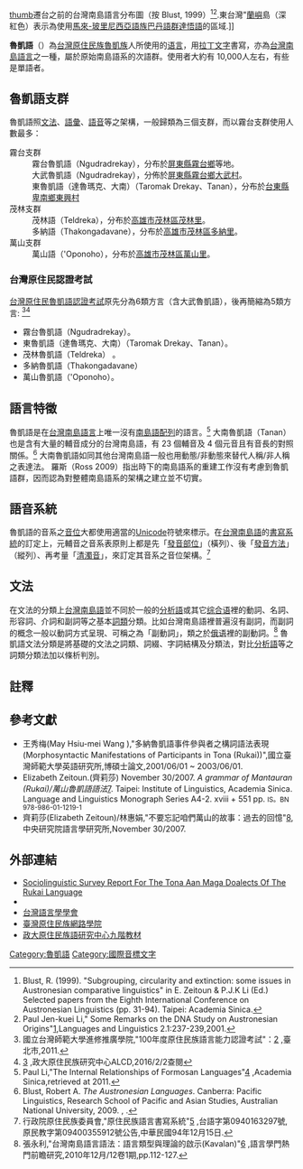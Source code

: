 {{noteta|1=zh-cn:语法;zh-hk:文法;zh-tw:文法;}}
{{Infobox language
| name          = 魯凱語
| nativename    = {{lang|dru|Drekay}}
| states        = [[台灣|台灣]]南部
| region        = 族群分布在分布於台東縣、屏東縣、高雄市等地區。
| speakers      = 2000人
| date          = 2008年
| ref           = <ref>{{Cite web | title = "Rukai" | url = http://www.unesco.org/languages-atlas/index.php | publisher = UNESCO Interactive Atlas of the World’s Languages in Danger | accessdate = 2016-06-03 | archive-date = 2016-12-18 | archive-url = https://web.archive.org/web/20161218184822/http://www.unesco.org/languages-atlas/index.php | dead-url = no }}</ref>
| script        = [[國際音標|國際音標]]文字、[[原住民族語言書寫系統|魯凱語羅馬字]]（[[拉丁字母|拉丁字母]]）
| familycolor   = 南島語系
| fam1          = [[南島語系|南島語系]]
| fam2          = [[台灣南島語言|台灣南島語言]]（地理劃分）
| fam3          = [[南台灣南島語族|南台灣南島語族]]或[[魯凱語#魯凱語支群|魯凱語群]]
| nation        = {{TWN}}原住民族地區<ref>{{cite web|url=http://www.rootlaw.com.tw/LawArticle.aspx?LawID=A040350000004700-1060614|title=原住民族語言發展法|access-date=2017-08-03|archive-date=2017-08-04|archive-url=https://web.archive.org/web/20170804014519/http://www.rootlaw.com.tw/LawArticle.aspx?LawID=A040350000004700-1060614|dead-url=no}}</ref>
| agency        = 台灣[[原住民族委員會|原住民族委員會]]、[[中央研究院|中央研究院]]（''Academia Sinica''）
| iso2          = map
| iso3          = dru
<!-- 過時參數 | SIL           = DRU -->
| glotto        = ruka1240
| glottorefname = Rukai
| lingua        = 30-HAA-a
| vitality      = d
}}
[[文件:Formosan_languages.png|thumb]]遷台之前的台灣南島語言分布圖（按 Blust, 1999）<ref>Blust, R. (1999). "Subgrouping, circularity and extinction: some issues in Austronesian comparative linguistics" in E. Zeitoun & P.J.K Li (Ed.) Selected papers from the Eighth International Conference on Austronesian Linguistics (pp. 31-94). Taipei: Academia Sinica.</ref><ref name=PaulLiDNA>Paul Jen-kuei Li," Some Remarks on the DNA Study on Austronesian Origins"[http://www.ling.sinica.edu.tw/eip/FILES/journal/2007.3.9.65909975.1080359.pdf]{{dead link|date=十一月 2017 |bot=InternetArchiveBot }},Languages and Linguistics 2.1:237-239,2001.{{en}}</ref>.東台灣"[[蘭嶼|蘭嶼]]島（深紅色）表示為使用[[馬來-玻里尼西亞語族|馬來-玻里尼西亞語族]][[巴丹語群|巴丹語群]][[達悟語|達悟語]]的區域.]]

'''魯凱語'''（{{lang-dru|Drekay|links=no}}）為[[台灣原住民族|台灣原住民族]][[魯凱族|魯凱族]]人所使用的[[语言|语言]]，用[[拉丁文字|拉丁文字]]書寫，亦為[[台灣南島語言|台灣南島語言]]之一種，屬於原始南島語系的次語群。使用者大約有 10,000人左右，有些是單語者。

==魯凱語支群==
魯凱語照[[文法|文法]]、[[語彙|語彙]]、[[語音|語音]]等之架構，一般歸類為三個支群，而以霧台支群使用人數最多：
;霧台支群
:霧台魯凱語（Ngudradrekay），分布於[[屏東縣|屏東縣]][[霧台鄉|霧台鄉]]等地。
:大武魯凱語（Ngudradrekay），分佈於[[屏東縣|屏東縣]][[霧台鄉|霧台鄉]][[大武村|大武村]]。
:東魯凱語（達魯瑪克、大南）（Taromak Drekay、Tanan），分布於[[台東縣|台東縣]][[卑南鄉|卑南鄉]][[東興村|東興村]]
;茂林支群
:茂林語（Teldreka），分布於[[高雄市|高雄市]][[茂林區|茂林區]][[茂林里|茂林里]]。
:多納語（Thakongadavane），分布於[[高雄市|高雄市]][[茂林區|茂林區]][[多納里_(臺灣)|多納里]]。
;萬山支群
:萬山語（'Oponoho），分布於[[高雄市|高雄市]][[茂林區|茂林區]][[萬山里|萬山里]]。

===台灣原住民認證考試===
[[原住民族語能力認證|台灣原住民魯凱語認證考試]]原先分為6類方言（含大武魯凱語），後再簡縮為5類方言: <ref>國立台灣師範大學進修推廣學院,"100年度原住民族語言能力認證考試"：[http://ipt.sce.ntnu.edu.tw/100ipt/viewpage.php?page_id=11] {{Wayback|url=http://ipt.sce.ntnu.edu.tw/100ipt/viewpage.php?page_id=11 |date=20140714163823 }},臺北市,2011.</ref><ref>[http://www.alcd.nccu.edu.tw/index.php?routing=Char&action=index#] {{Wayback|url=http://www.alcd.nccu.edu.tw/index.php?routing=Char&action=index |date=20161211135906 }},政大原住民族研究中心ALCD,2016/2/2查閱</ref>

*霧台魯凱語（Ngudradrekay）。
*東魯凱語（達魯瑪克、大南）（Taromak Drekay、Tanan）。 
*茂林魯凱語（Teldreka） 。
*多納魯凱語（Thakongadavane） 
*萬山魯凱語（'Oponoho）。

==語言特徵==
魯凱語是在[[台灣南島語言|台灣南島語言]]上唯一沒有[[焦點系統|南島語配列]]的語言。<ref>Paul Li,"The Internal Relationships of Formosan Languages"[http://www.sil.org/asia/philippines/ical/papers/Li-internal%20relationships%20formosan.pdf] {{Wayback|url=http://www.sil.org/asia/philippines/ical/papers/Li-internal%20relationships%20formosan.pdf |date=20110806012028 }},Academia Sinica,retrieved at 2011.</ref> 大南魯凱語（Tanan）也是含有大量的輔音成分的台灣南島語，有 23 個輔音及 4 個元音且有音長的對照關係。<ref name="Blust">Blust, Robert A. ''The Austronesian Languages''. Canberra: Pacific Linguistics, Research School of Pacific and Asian Studies, Australian National University, 2009. {{ISBN|0858836025}}, {{ISBN|978-0858836020}}.</ref> 大南魯凱語如同其他台灣南島語一般也用動態/非動態來替代人稱/非人稱之表達法。<!-- Classifications by various scholars repeatedly find that Rukai is one of the, and often ''the'', most divergent of the Austronesian languages. It is therefore prime evidence for reconstructing [[原始南島語|原始南島語]]. --> 羅斯（Ross 2009）指出時下的南島語系的重建工作沒有考慮到魯凱語群，因而認為對整體南島語系的架構之建立並不切實。

==語音系統==
{{main|魯凱語音系}}

魯凱語的音系之[[音位|音位]]大都使用適當的[[Unicode|Unicode]]符號來標示。在[[台灣南島語|台灣南島語]]的[[書寫系統|書寫系統]]的訂定上，元輔音之音系表原則上都是先「[[發音部位|發音部位]]」（橫列）、後「[[發音方法|發音方法]]」（縱列）、再考量「[[清濁音|清濁音]]」，來訂定其音系之音位架構。<ref name=shaolatin>行政院原住民族委員會,"原住民族語言書寫系統"[http://www.edu.tw/files/list/M0001/aboriginal.pdf] {{Wayback|url=http://www.edu.tw/files/list/M0001/aboriginal.pdf |date=20110212023032 }},台語字第0940163297號,原民教字第09400355912號公告,中華民國94年12月15日.</ref>

==文法==
{{main|魯凱語文法}}

在文法的分類上[[台灣南島語|台灣南島語]]並不同於一般的[[分析語|分析語]]或其它[[综合语|综合语]]裡的動詞、名詞、形容詞、介詞和副詞等之基本[[詞類|詞類]]分類。比如台灣南島語裡普遍沒有副詞，而副詞的概念一般以動詞方式呈現、可稱之為「副動詞」，類之於[[俄语|俄语]]裡的副動詞。<ref name=diunnbbunhua>張永利,"台灣南島語言語法：語言類型與理論的啟示(Kavalan)"[http://vietnam.nsc.gov.tw/public/Data/012714292271.pdf] {{Wayback|url=http://vietnam.nsc.gov.tw/public/Data/012714292271.pdf |date=20131019184617 }},語言學門熱門前瞻研究,2010年12月/12卷1期,pp.112-127.</ref> 魯凱語文法分類是將基礎的文法之詞類、詞綴、字詞結構及分類法，對比[[分析語|分析語]]等之詞類分類法加以條析判別。

==註釋==
{{Reflist|2}}

==參考文獻==
{{refbegin}}
*王秀梅(May Hsiu-mei Wang ),"多納魯凱語事件參與者之構詞語法表現(Morphosyntactic Manifestations of Participants in Tona (Rukai))",國立臺灣師範大學英語研究所,博碩士論文,2001/06/01 ~ 2003/06/01.
* Elizabeth Zeitoun.(齊莉莎) November 30/2007. ''A grammar of Mantauran (Rukai)/萬山魯凱語語法''[https://web.archive.org/web/20140221145421/http://www.ling.sinica.edu.tw/publ_m_d.asp-aid=28.htm]. Taipei: Institute of Linguistics, Academia Sinica. Language and Linguistics Monograph Series A4-2. xviii + 551 pp. <small>IS。BN 978-986-01-1219-1</small>
*齊莉莎(Elizabeth Zeitoun)/林惠娟,"不要忘記咱們萬山的故事：過去的回憶"[https://web.archive.org/web/20140221145721/http://www.ling.sinica.edu.tw/publ_m_d.asp-aid=10.htm],中央研究院語言學研究所,November 30/2007.<small>{{ISBN|957-01-5587-6}}</small>
{{refend}}

==外部連結==
{{Incubator|code=dru}}
{{div col|cols=1}}
* [http://www.sil.org/silesr/2003/silesr2003-012.pdf Sociolinguistic Survey Report For The Tona Aan Maga Doalects Of The Rukai Language] {{Wayback|url=http://www.sil.org/silesr/2003/silesr2003-012.pdf |date=20090326031614 }}
*{{YouTube|wiHPZSAjJD8|魯凱情歌}}
*[http://linguist.tw/ 台灣語言學學會] {{Wayback|url=http://linguist.tw/ |date=20150910051102 }}
*[https://web.archive.org/web/20111208220112/http://e-learning.apc.gov.tw/ 臺灣原住民族網路學院]
*[https://web.archive.org/web/20160527045351/http://www.alcd.nccu.edu.tw/index.php?routing=Char&action=index%2F 政大原住民族語研究中心九階教材]
{{div col end}}

{{台灣語言}}
{{南島語系}}

[[Category:魯凱語|Category:魯凱語]]
[[Category:國際音標文字|Category:國際音標文字]]